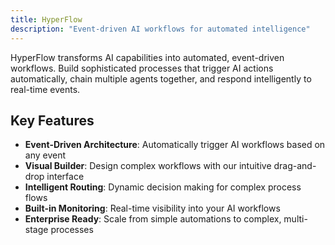 ```yaml
---
title: HyperFlow
description: "Event-driven AI workflows for automated intelligence"
---
```


HyperFlow transforms AI capabilities into automated, event-driven workflows. Build sophisticated processes that trigger AI actions automatically, chain multiple agents together, and respond intelligently to real-time events.

## Key Features

- **Event-Driven Architecture**: Automatically trigger AI workflows based on any event
- **Visual Builder**: Design complex workflows with our intuitive drag-and-drop interface
- **Intelligent Routing**: Dynamic decision making for complex process flows
- **Built-in Monitoring**: Real-time visibility into your AI workflows
- **Enterprise Ready**: Scale from simple automations to complex, multi-stage processes
